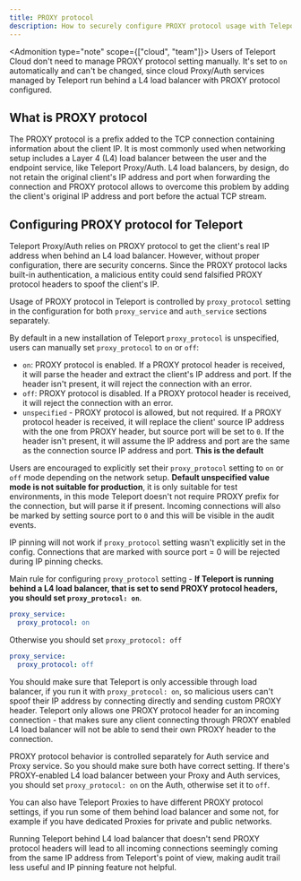 ```yaml
---
title: PROXY protocol
description: How to securely configure PROXY protocol usage with Teleport
---
```

<Admonition type="note" scope={["cloud", "team"]}>
Users of Teleport Cloud don't need to manage PROXY protocol setting manually. It's set to `on` automatically 
and can't be changed, since cloud Proxy/Auth services managed by Teleport run behind a L4 load balancer with PROXY protocol configured. 
</Admonition>

## What is PROXY protocol

The PROXY protocol is a prefix added to the TCP connection containing information about the client IP. 
It is most commonly used when networking setup includes a Layer 4 (L4) load balancer between the user and the endpoint service,
like Teleport Proxy/Auth.
L4 load balancers, by design, do not retain the original client's IP address and port when forwarding the connection and 
PROXY protocol allows to overcome this problem by adding the client's original IP address and port before the actual TCP stream.

## Configuring PROXY protocol for Teleport

Teleport Proxy/Auth relies on PROXY protocol to get the client's real IP address when behind an L4 load balancer. 
However, without proper configuration, there are security concerns. Since the PROXY protocol lacks built-in authentication, 
a malicious entity could send falsified PROXY protocol headers to spoof the client's IP.

Usage of PROXY protocol in Teleport is controlled by `proxy_protocol` setting in the configuration for both 
`proxy_service` and `auth_service` sections separately.

By default in a new installation of Teleport `proxy_protocol` is unspecified, users can manually set `proxy_protocol` to
`on` or `off`:
- `on`: PROXY protocol is enabled. If a PROXY protocol header is received, it
  will parse the header and extract the client's IP address and port. If the header
  isn't present, it will reject the connection with an error.
- `off`: PROXY protocol is disabled. If a PROXY protocol header is received, it
  will reject the connection with an error.
- `unspecified` - PROXY protocol is allowed, but not required. If a PROXY protocol header is received,
  it will replace the client' source IP address with the one from PROXY header, but source port will be set to `0`.
  If the header isn't present, it will assume the IP address and port are
  the same as the connection source IP address and port. **This is the default**

Users are encouraged to explicitly set their `proxy_protocol` setting to `on` or `off` mode
depending on the network setup. **Default unspecified value mode is not suitable for production**, it is only 
suitable for test environments, in this mode Teleport doesn't not require PROXY prefix for the connection, but will 
parse it if present. Incoming connections will also be marked by setting source port to `0` and this will be visible 
in the audit events.

<Admonition type="warning">

IP pinning will not work if `proxy_protocol` setting wasn't explicitly set in the config. Connections that are marked 
with source port = 0 will be rejected during IP pinning checks.

</Admonition>

Main rule for configuring `proxy_protocol` setting - **If Teleport is running behind a L4 load balancer, that is set to 
send PROXY protocol headers, you should set `proxy_protocol: on`**.

```yaml
proxy_service:
  proxy_protocol: on
```

Otherwise you should set `proxy_protocol: off`

```yaml
proxy_service:
  proxy_protocol: off
```

You should make sure that Teleport is only accessible through load balancer, if you run it with `proxy_protocol: on`, so malicious 
users can't spoof their IP address by connecting directly and sending custom PROXY header.
Teleport only allows one PROXY protocol header for an incoming connection - that makes sure any client connecting through 
PROXY enabled L4 load balancer will not be able to send their own PROXY header to the connection.

PROXY protocol behavior is controlled separately for Auth service and Proxy service. So you should make sure both have correct 
setting. If there's PROXY-enabled L4 load balancer between your Proxy and Auth services, you should set `proxy_protocol: on` on the Auth,
otherwise set it to `off`.

You can also have Teleport Proxies to have different PROXY protocol settings, if you run some of them behind load balancer and some not, for
example if you have dedicated Proxies for private and public networks.

Running Teleport behind L4 load balancer that doesn't send PROXY protocol headers will lead to all incoming connections seemingly
coming from the same IP address from Teleport's point of view, making audit trail less useful and IP pinning feature not helpful.